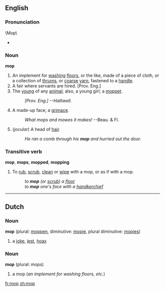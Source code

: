 ==English==

===Pronunciation===
\Mop\
*{{audio|en-us-mop.ogg|Audio (US)}}

===Noun===

'''mop'''
{{wikipedia}}
#An implement for [[washing]] [[floors]], or the like, made of a  piece of cloth, or a collection of [[thrums]], or [[coarse]] [[yarn]], fastened to a [[handle]].
#A fair where servants are hired. [Prov. Eng.]
#The [[young]] of any [[animal]]; also, a young girl; a [[moppet]].
#:''[Prov. Eng.] --Halliwell.''
#A made-up face; a [[grimace]].
#:''What mops and mowes it makes!'' --Beau. & Fl.
#(''jocular'') A head of [[hair]].
#:''He ran a comb through his '''mop''' and hurried out the door.''

===Transitive verb===
'''mop''', '''mops''', '''mopped''', '''mopping'''
#To [[rub]], [[scrub]], [[clean]] or [[wipe]] with a mop, or as if with a mop.
#:''to '''mop''' (or [[scrub]]) a [[floor]]''
#:''to '''mop''' one's face with a [[handkerchief]]''

----

==Dutch==
===Noun===

'''mop''' {{m}} (plural: [[moppen]], diminutive: [[mopje]], plural diminutive: [[mopjes]])

#  a [[joke]], [[jest]], [[hoax]]

===Noun===

'''mop''' (plural: mops)

# a mop (''an implement for washing floors, etc.'')

[[fr:mop]]
[[zh:mop]]